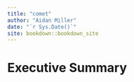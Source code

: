 ```yaml
--- 
title: "comet"
author: "Aidan Miller"
date: "`r Sys.Date()`"
site: bookdown::bookdown_site
---
```


# Executive Summary

